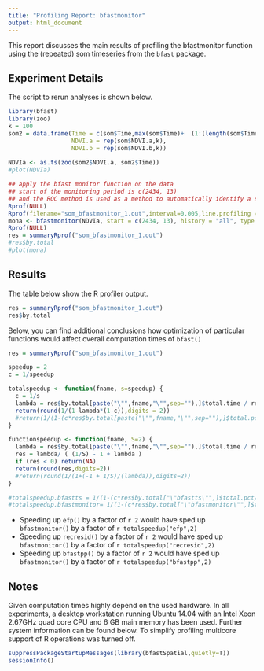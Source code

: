 ```yaml
---
title: "Profiling Report: bfastmonitor"
output: html_document
---
```


This report discusses the main results of profiling the bfastmonitor function using the (repeated) som timeseries from the `bfast` package.



## Experiment Details

The script to rerun analyses is shown below. 

```r
library(bfast)
library(zoo)
k = 100
som2 = data.frame(Time = c(som$Time,max(som$Time)+  (1:(length(som$Time)*(k-1)))*0.04347826),
                  NDVI.a = rep(som$NDVI.a,k),
                  NDVI.b = rep(som$NDVI.b,k))
                  
NDVIa <- as.ts(zoo(som2$NDVI.a, som2$Time))
#plot(NDVIa)

## apply the bfast monitor function on the data
## start of the monitoring period is c(2434, 13)
## and the ROC method is used as a method to automatically identify a stable history
Rprof(NULL)
Rprof(filename="som_bfastmonitor_1.out",interval=0.005,line.profiling = F)
mona <- bfastmonitor(NDVIa, start = c(2434, 13), history = "all", type ="OLS-MOSUM")
Rprof(NULL)
res = summaryRprof("som_bfastmonitor_1.out")
#res$by.total
#plot(mona)
```




## Results

The table below show the R profiler output.
```r
res = summaryRprof("som_bfastmonitor_1.out")
res$by.total
``` 




Below, you can find additional conclusions how optimization of particular functions would affect overall computation times of `bfast()`
```r
res = summaryRprof("som_bfastmonitor_1.out")

speedup = 2
c = 1/speedup

totalspeedup <- function(fname, s=speedup) {
  c = 1/s
  lambda = res$by.total[paste("\"",fname,"\"",sep=""),]$total.time / res$by.total["\"bfastmonitor\"",]$total.time
  return(round(1/(1-lambda*(1-c)),digits = 2))
  #return(1/(1-(c*res$by.total[paste("\"",fname,"\"",sep=""),]$total.pct/100)))
}

functionspeedup <- function(fname, S=2) {
  lambda = res$by.total[paste("\"",fname,"\"",sep=""),]$total.time / res$by.total["\"bfastmonitor\"",]$total.time
  res = lambda/ ( (1/S) - 1 + lambda )
  if (res < 0) return(NA)
  return(round(res,digits=2))
  #return(round(1/(1+(-1 + 1/S)/(lambda)),digits=2))
}

#totalspeedup.bfastts = 1/(1-(c*res$by.total["\"bfastts\"",]$total.pct/100))
#totalspeedup.bfastmonitor= 1/(1-(c*res$by.total["\"bfastmonitor\"",]$total.pct/100))

```

* Speeding up `efp()` by a factor of `r 2` would have sped up `bfastmonitor()` by a factor of `r totalspeedup("efp",2)`
* Speeding up `recresid()` by a factor of `r 2` would have sped up `bfastmonitor()` by a factor of `r totalspeedup("recresid",2)`
* Speeding up `bfastpp()` by a factor of `r 2` would have sped up `bfastmonitor()` by a factor of `r totalspeedup("bfastpp",2)`



## Notes
Given computation times highly depend on the used hardware. In all experiments, a desktop workstation running Ubuntu 14.04 with an Intel Xeon 2.67GHz quad core CPU and 6 GB main memory has been used. Further system information can be found below. To simplify profiling multicore support of R operations was turned off. 


```r
suppressPackageStartupMessages(library(bfastSpatial,quietly=T))
sessionInfo()
``` 